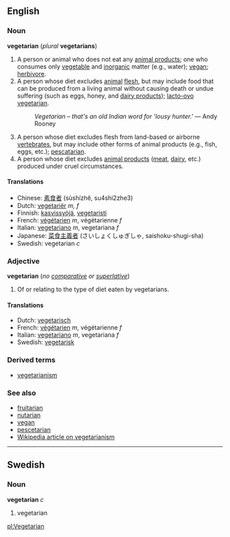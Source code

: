 ==English==

===Noun===
'''vegetarian''' (''plural'' '''vegetarians''')

# A person or animal who does not eat any [[animal products]]; one who consumes only [[vegetable]] and [[inorganic]] matter (e.g., water); [[vegan]]; [[herbivore]].
# A person whose diet excludes [[animal]] [[flesh]], but may include food that can be produced from a living animal without causing death or undue suffering (such as eggs, honey, and [[dairy product]]s); [[lacto-ovo vegetarian]].
#:''Vegetarian &ndash; that's an old Indian word for 'lousy hunter.' '' &mdash; Andy Rooney
# A person whose diet excludes flesh from land-based or airborne [[vertebrate]]s, but may include other forms of animal products (e.g., fish, eggs, etc.); [[pescatarian]].
# A person whose diet excludes [[animal product]]s ([[meat]], [[dairy]], etc.) produced under cruel circumstances.

====Translations====
*Chinese: [[素食者]] (sùshízhĕ, su4shi2zhe3)
*Dutch: [[vegetariër]] ''m, f''
*Finnish: [[kasvissyöjä]], [[vegetaristi]]
*French: [[végétarien]] ''m'', végétarienne ''f''
*Italian: [[vegetariano]] ''m'', vegetariana ''f''
*Japanese: [[菜食主義者]] (さいしょくしゅぎしゃ, saishoku-shugi-sha)
*Swedish: vegetarian ''c''

===Adjective===
'''vegetarian''' (''no [[comparative]] or [[superlative]]'')

#Of or relating to the type of diet eaten by vegetarians.

====Translations====
*Dutch: [[vegetarisch]]
*French: [[végétarien]] ''m'', végétarienne ''f''
*Italian: [[vegetariano]] ''m'', vegetariana ''f''
*Swedish: [[vegetarisk]]

===Derived terms===
*[[vegetarianism]]

===See also===
*[[fruitarian]]
*[[nutarian]]
*[[vegan]]
*[[pescetarian]]
*[[w:vegetarianism|Wikipedia article on vegetarianism]]

----

==Swedish==
===Noun===
'''vegetarian''' ''c''

#vegetarian

[[pl:Vegetarian]]